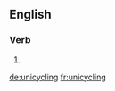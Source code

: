 ==English==

===Verb===
{{head|en|present participle}}

# {{present participle of|unicycle|lang=en|nocat=1}}

[[de:unicycling]]
[[fr:unicycling]]